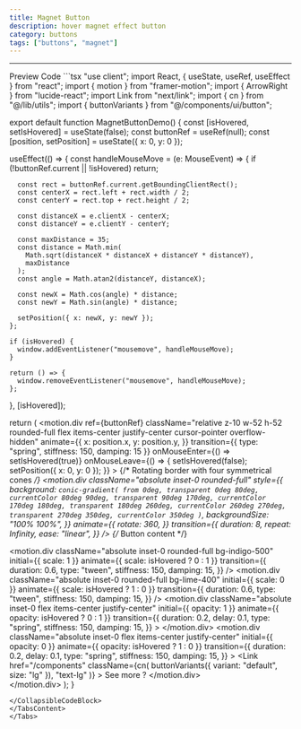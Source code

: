 ```yaml
---
title: Magnet Button
description: hover magnet effect button
category: buttons
tags: ["buttons", "magnet"]
---
```



---

<Tabs defaultValue="preview" className="my-6">
<TabsList>
<TabsTrigger value="preview">Preview</TabsTrigger>
<TabsTrigger value="code">Code</TabsTrigger>
</TabsList>
<TabsContent value="preview">
<ComponentPreview path="magnet" category="buttons" usingCN usingFramer />
</TabsContent>
<TabsContent value="code">
<CollapsibleCodeBlock>
```tsx
"use client";
import React, { useState, useRef, useEffect } from "react";
import { motion } from "framer-motion";
import { ArrowRight } from "lucide-react";
import Link from "next/link";
import { cn } from "@/lib/utils";
import { buttonVariants } from "@/components/ui/button";

export default function MagnetButtonDemo() {
  const [isHovered, setIsHovered] = useState(false);
  const buttonRef = useRef<HTMLDivElement>(null);
  const [position, setPosition] = useState({ x: 0, y: 0 });

  useEffect(() => {
    const handleMouseMove = (e: MouseEvent) => {
      if (!buttonRef.current || !isHovered) return;

      const rect = buttonRef.current.getBoundingClientRect();
      const centerX = rect.left + rect.width / 2;
      const centerY = rect.top + rect.height / 2;

      const distanceX = e.clientX - centerX;
      const distanceY = e.clientY - centerY;

      const maxDistance = 35;
      const distance = Math.min(
        Math.sqrt(distanceX * distanceX + distanceY * distanceY),
        maxDistance
      );
      const angle = Math.atan2(distanceY, distanceX);

      const newX = Math.cos(angle) * distance;
      const newY = Math.sin(angle) * distance;

      setPosition({ x: newX, y: newY });
    };

    if (isHovered) {
      window.addEventListener("mousemove", handleMouseMove);
    }

    return () => {
      window.removeEventListener("mousemove", handleMouseMove);
    };
  }, [isHovered]);

  return (
    <motion.div
      ref={buttonRef}
      className="relative z-10 w-52 h-52 rounded-full flex items-center justify-center cursor-pointer overflow-hidden"
      animate={{
        x: position.x,
        y: position.y,
      }}
      transition={{ type: "spring", stiffness: 150, damping: 15 }}
      onMouseEnter={() => setIsHovered(true)}
      onMouseLeave={() => {
        setIsHovered(false);
        setPosition({ x: 0, y: 0 });
      }}
    >
      {/* Rotating border with four symmetrical cones */}
      <motion.div
        className="absolute inset-0 rounded-full"
        style={{
          background: `
      conic-gradient(
        from 0deg,
        transparent 0deg 80deg,
        currentColor 80deg 90deg,
        transparent 90deg 170deg,
        currentColor 170deg 180deg,
        transparent 180deg 260deg,
        currentColor 260deg 270deg,
        transparent 270deg 350deg,
        currentColor 350deg
      )
    `,
          backgroundSize: "100% 100%",
        }}
        animate={{
          rotate: 360,
        }}
        transition={{
          duration: 8,
          repeat: Infinity,
          ease: "linear",
        }}
      />
      {/* Button content */}
      <div className="absolute inset-1 rounded-full overflow-hidden">
        <motion.div
          className="absolute inset-0 rounded-full bg-indigo-500"
          initial={{ scale: 1 }}
          animate={{ scale: isHovered ? 0 : 1 }}
          transition={{
            duration: 0.6,
            type: "tween",
            stiffness: 150,
            damping: 15,
          }}
        />
        <motion.div
          className="absolute inset-0 rounded-full bg-lime-400"
          initial={{ scale: 0 }}
          animate={{ scale: isHovered ? 1 : 0 }}
          transition={{
            duration: 0.6,
            type: "tween",
            stiffness: 150,
            damping: 15,
          }}
        />
        <motion.div
          className="absolute inset-0 flex items-center justify-center"
          initial={{ opacity: 1 }}
          animate={{ opacity: isHovered ? 0 : 1 }}
          transition={{
            duration: 0.2,
            delay: 0.1,
            type: "spring",
            stiffness: 150,
            damping: 15,
          }}
        >
          <ArrowRight className="text-stone-100" strokeWidth={3} size={64} />
        </motion.div>
        <motion.div
          className="absolute inset-0 flex items-center justify-center"
          initial={{ opacity: 0 }}
          animate={{ opacity: isHovered ? 1 : 0 }}
          transition={{
            duration: 0.2,
            delay: 0.1,
            type: "spring",
            stiffness: 150,
            damping: 15,
          }}
        >
          <Link
            href="/components"
            className={cn(
              buttonVariants({ variant: "default", size: "lg" }),
              "text-lg"
            )}
          >
            See more ?
          </Link>
        </motion.div>
      </div>
    </motion.div>
  );
}

```
</CollapsibleCodeBlock>
</TabsContent>
</Tabs>


